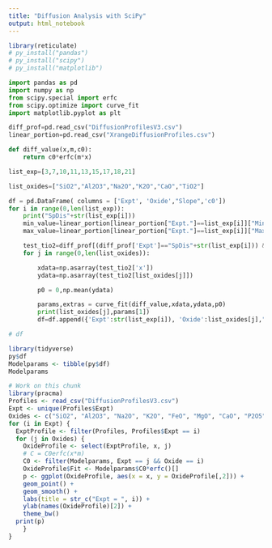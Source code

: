 ```yaml
---
title: "Diffusion Analysis with SciPy"
output: html_notebook
---
```


```r
library(reticulate)
# py_install("pandas")
# py_install("scipy")
# py_install("matplotlib")
```


```python
import pandas as pd
import numpy as np
from scipy.special import erfc
from scipy.optimize import curve_fit
import matplotlib.pyplot as plt
```


```python
diff_prof=pd.read_csv("DiffusionProfilesV3.csv")
linear_portion=pd.read_csv("XrangeDiffusionProfiles.csv")
```

```python
def diff_value(x,m,c0):
    return c0*erfc(m*x)
```



```python
list_exp=[3,7,10,11,13,15,17,18,21]

list_oxides=["SiO2","Al2O3","Na2O","K2O","CaO","TiO2"]
```


```python

df = pd.DataFrame( columns = ['Expt', 'Oxide',"Slope",'c0'])
for i in range(0,len(list_exp)):
    print("SpDis"+str(list_exp[i]))
    min_value=linear_portion[linear_portion["Expt."]==list_exp[i]]["Min x"].values
    max_value=linear_portion[linear_portion["Expt."]==list_exp[i]]["Max x"].values

    test_tio2=diff_prof[(diff_prof['Expt']=="SpDis"+str(list_exp[i])) & (diff_prof['x']<=float(max_value)) & (diff_prof['x']>=float(min_value))]
    for j in range(0,len(list_oxides)):

        xdata=np.asarray(test_tio2['x'])
        ydata=np.asarray(test_tio2[list_oxides[j]])

        p0 = 0,np.mean(ydata)

        params,extras = curve_fit(diff_value,xdata,ydata,p0)
        print(list_oxides[j],params[1])
        df=df.append({'Expt':str(list_exp[i]), 'Oxide':list_oxides[j],"Slope":params[0],'c0':params[1]}, ignore_index=True)
```

```python
# df
```


```r
library(tidyverse)
py$df
Modelparams <- tibble(py$df)
Modelparams
```
```r
# Work on this chunk
library(pracma)
Profiles <- read_csv("DiffusionProfilesV3.csv")
Expt <- unique(Profiles$Expt)
Oxides <- c("SiO2", "Al2O3", "Na2O", "K2O", "FeO", "MgO", "CaO", "P2O5", "TiO2")
for (i in Expt) {
  ExptProfile <- filter(Profiles, Profiles$Expt == i)
  for (j in Oxides) {
    OxideProfile <- select(ExptProfile, x, j)
    # C = C0erfc(x*m) 
    C0 <- filter(Modelparams, Expt == j && Oxide == i)
    OxideProfile$Fit <- Modelparams$C0*erfc()[]
    p <- ggplot(OxideProfile, aes(x = x, y = OxideProfile[,2])) +
    geom_point() +
    geom_smooth() +
    labs(title = str_c("Expt = ", i)) +
    ylab(names(OxideProfile)[2]) +
    theme_bw()
  print(p)
    }
}


```

